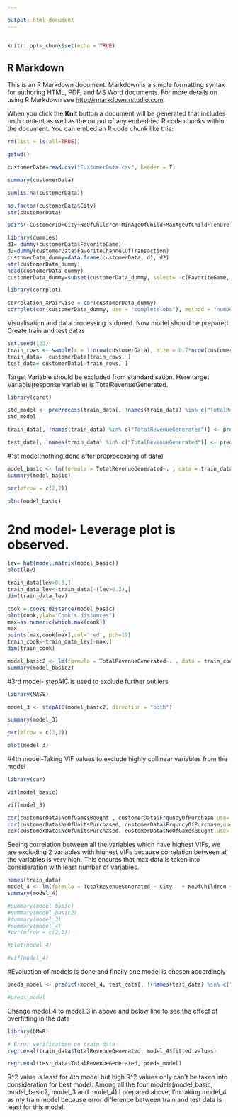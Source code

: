 ---

output: html_document
---
```{r}

```

```{r setup, include=FALSE}
knitr::opts_chunk$set(echo = TRUE)
```

## R Markdown

This is an R Markdown document. Markdown is a simple formatting syntax for authoring HTML, PDF, and MS Word documents. For more details on using R Markdown see <http://rmarkdown.rstudio.com>.

When you click the **Knit** button a document will be generated that includes both content as well as the output of any embedded R code chunks within the document. You can embed an R code chunk like this:

```{r}
rm(list = ls(all=TRUE))
```

```{r}
getwd()
```

```{r}
customerData=read.csv("CustomerData.csv", header = T)
```

```{r}
summary(customerData)
```

```{r}
sum(is.na(customerData))
```

```{r}

as.factor(customerData$City)
str(customerData)
```

```{r}
pairs(~CustomerID+City+NoOfChildren+MinAgeOfChild+MaxAgeOfChild+Tenure+FrquncyOfPurchase+NoOfUnitsPurchased+FrequencyOFPlay+NoOfGamesPlayed+NoOfGamesBought+FavoriteChannelOfTransaction+FavoriteGame,data=customerData,main="Scatterplot matrix with selected attributes")
```

```{r}
library(dummies)
d1= dummy(customerData$FavoriteGame)
d2=dummy(customerData$FavoriteChannelOfTransaction)
customerData_dummy=data.frame(customerData, d1, d2)
str(customerData_dummy)
head(customerData_dummy)
customerData_dummy=subset(customerData_dummy, select= -c(FavoriteGame, FavoriteChannelOfTransaction))
```


```{r fig.height=8, fig.width=9}
library(corrplot)

correlation_XPairwise = cor(customerData_dummy)
corrplot(cor(customerData_dummy, use = "complete.obs"), method = "number")

```



Visualisation and data processing is doned. Now model should be prepared
Create train and test datas


```{r}
set.seed(123)
train_rows <- sample(x = 1:nrow(customerData), size = 0.7*nrow(customerData))
train_data=  customerData[train_rows, ]
test_data= customerData[-train_rows, ]

```

Target Variable should be excluded from standardisation. Here target Variable(response variable) is TotalRevenueGenerated.


```{r}

library(caret)

std_model <- preProcess(train_data[, !names(train_data) %in% c("TotalRevenueGenerated")], method = c("center","scale"))
std_model

train_data[, !names(train_data) %in% c("TotalRevenueGenerated")] <- predict(object = std_model, newdata = train_data[, !names(train_data) %in% c("TotalRevenueGenerated")])

test_data[, !names(train_data) %in% c("TotalRevenueGenerated")] <- predict(object = std_model, newdata = test_data[, !names(train_data) %in% c("TotalRevenueGenerated")])
```

#1st model(nothing done after preprocessing of data)


```{r}
model_basic <- lm(formula = TotalRevenueGenerated~. , data = train_data)
summary(model_basic)
```

```{r}
par(mfrow = c(2,2))

plot(model_basic)
```


# 2nd model- Leverage plot is observed. 
 
```{r}
lev= hat(model.matrix(model_basic))
plot(lev)

```

```{r}
train_data[lev>0.3,]
train_data_lev<-train_data[-(lev>0.3),]
dim(train_data_lev)
```

```{r}
cook = cooks.distance(model_basic)
plot(cook,ylab="Cook's distances")
max=as.numeric(which.max(cook))
max
points(max,cook[max],col='red', pch=19)
train_cook<-train_data_lev[-max,]
dim(train_cook)
```

```{r}
model_basic2 <- lm(formula = TotalRevenueGenerated~. , data = train_cook)
summary(model_basic2)
```

#3rd model- stepAIC is used to exclude further outliers

```{r}
library(MASS)

model_3 <- stepAIC(model_basic2, direction = "both")

summary(model_3)

par(mfrow = c(2,2))

plot(model_3)
```

#4th model-Taking VIF values to exclude highly collinear variables from the model

```{r}
library(car)

vif(model_basic)

vif(model_3)
```

```{r}
cor(customerData$NoOfGamesBought , customerData$FrquncyOfPurchase,use='complete.obs')
cor(customerData$NoOfUnitsPurchased, customerData$FrquncyOfPurchase,use='complete.obs')
cor(customerData$NoOfUnitsPurchased, customerData$NoOfGamesBought,use='complete.obs')
```


Seeing correlation between all the variables which have highest VIFs, we are excluding 2 variables with highest VIFs because correlation between all the variables is very high. This ensures that max data is taken into consideration with least number of variables.



```{r}


names(train_data)
model_4 <- lm(formula = TotalRevenueGenerated ~ City   + NoOfChildren + MinAgeOfChild + MaxAgeOfChild + Tenure  + FrequencyOFPlay + NoOfGamesPlayed  + NoOfUnitsPurchased+ FavoriteChannelOfTransaction+ FavoriteGame  , data = train_data)
summary(model_4)

#summary(model_basic)
#summary(model_basic2)
#summary(model_3)
#summary(model_4)
#par(mfrow = c(2,2))

#plot(model_4)

#vif(model_4)

```


#Evaluation of models is done and finally one model is chosen accordingly


```{r}
preds_model <- predict(model_4, test_data[, !(names(test_data) %in% c("TotalRevenueGenerated"))])

#preds_model
```

Change model_4 to model_3 in above and below line to see the effect of overfitting in the data

```{r}
library(DMwR)

# Error verification on train data
regr.eval(train_data$TotalRevenueGenerated, model_4$fitted.values)

```

```{r}
regr.eval(test_data$TotalRevenueGenerated, preds_model)
```

R^2 value is least for 4th model but high R^2 values only can't be taken into consideration for best model.
Among all the four models(model_basic, model_basic2, model_3 and model_4) I prepared above, I'm taking model_4 as my train model because error difference between train and test data is least for this model. 
